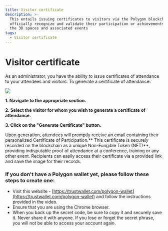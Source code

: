 ```yaml
---
title: Visitor certificate
description: >-
  This entails issuing certificates to visitors via the Polygon blockchain to
  officially recognize and validate their participation or achievements within
  the 3D spaces and associated events
tags:
  - Visitor certificate
---
```


# **Visitor certificate**

As an administrator, you have the ability to issue certificates of attendance to your attendees and visitors. To generate a certificate of attendance:

![](/img/Marvaimages/documentationvisitorcertificate.jpg)

**1.	Navigate to the appropriate section.**

**2.	Select the visitor for whom you wish to generate a certificate of attendance.**

**3.	Click on the "Generate Certificate" button.**

Upon generation, attendees will promptly receive an email containing their personalized Certificate of Participation.** This certificate is securely recorded on the blockchain as a unique Non-Fungible Token (NFT)**, providing indisputable proof of attendance at a conference, training or any other event. Recipients can easily access their certificate via a provided link and save the image for their records.

### &#x20;If you don't have a Polygon wallet yet, please follow these steps to create one:

* Visit this website - [https://trustwallet.com/polygon-wallet](https://trustwallet.com/polygon-wallet) and follow the instructions provided in the video.
* Ensure that you are using the Chrome browser.
* When you back up the secret code, be sure to copy it and securely save it. Never share it with anyone. If you lose or forget the secret phrase, you will not be able to access your account again.
